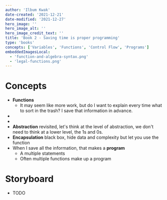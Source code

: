 ```yaml
---
author: 'Ilbum Kwak'
date-created: '2021-12-21'
date-modified: '2021-12-27'
hero_image: ''
hero_image_alt: ''
hero_image_credit_text: ''
title: 'Book 2 - Saving time is proper programming'
type: 'books'
concepts: ['Variables', 'Functions', 'Control Flow', 'Programs']
embeddedImagesLocal:
  - 'function-and-algebra-syntax.png'
  - 'legal-functions.png'
---
```



# Concepts

- **Functions**
  - It may seem like more work, but do I want to explain every time what to sort in the trash? I save that information in advance.
- <GatsbyImage
    alt="From Algebraic Functions to Computer Functions"
    image={getImage(props.localImages[0])}
    className="max-width-40rem"
  />
- <GatsbyImage
    alt="Legal Function Syntax"
    image={getImage(props.localImages[1])}
    className="max-width-40rem"
  />
- **Abstraction** revisited, let's think at the level of abstraction, we don't need to think at a lower level, the 1s and 0s.
- **Encapsulation** black box, hide data and complexity but let you use the function
- When I save all the information, that makes a **program**
  - A multiple statements
  - Often multiple functions make up a program

# Storyboard

- TODO
